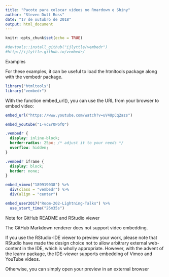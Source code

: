 ```yaml
---
title: "Pacote para colocar videos no Rmardown e Shiny"
author: "Steven Dutt Ross"
date: "17 de outubro de 2018"
output: html_document
---
```


```r
knitr::opts_chunk$set(echo = TRUE)
```


```r
#devtools::install_github("ijlyttle/vembedr")
#http://ijlyttle.github.io/vembedr/
```
Examples

For these examples, it can be useful to load the htmltools package along with the vembedr package.
```r
library("htmltools")
library("vembedr")
```
With the function embed_url(), you can use the URL from your browser to embed video:
```r
embed_url("https://www.youtube.com/watch?v=uV4UpCq2azs")
```


```r
embed_youtube("1-vcErOPofQ")
```

```css
.vembedr {
  display: inline-block;
  border-radius: 25px; /* adjust it to your needs */
  overflow: hidden;
}

.vembedr iframe {
  display: block;
  border: none;
}
```


```r
embed_vimeo("189919038") %>%
  div(class = "vembedr") %>%
  div(align = "center")
```


```r
embed_user2017("Room-202-Lightning-Talks") %>% 
  use_start_time("26m35s")
```

Note for GitHub README and RStudio viewer

The GitHub Markdown renderer does not support video embedding.

If you use the RStudio-IDE viewer to preview your work, please note that RStudio have made the design choice not to allow arbitrary external web-content in the IDE, which is wholly appropriate. However, with the advent of the learnr package, the IDE-viewer supports embedding of Vimeo and YouTube videos.

Otherwise, you can simply open your preview in an external browser